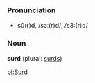 ===Pronunciation===
*sû(r)d, /sɜː(r)d/, /s3:(r)d/

===Noun===
'''surd''' (plural: [[surds]])

[[pl:Surd]]